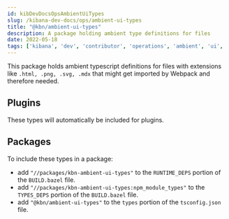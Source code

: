 ```yaml
---
id: kibDevDocsOpsAmbientUiTypes
slug: /kibana-dev-docs/ops/ambient-ui-types
title: "@kbn/ambient-ui-types"
description: A package holding ambient type definitions for files
date: 2022-05-18
tags: ['kibana', 'dev', 'contributor', 'operations', 'ambient', 'ui', 'types']
---
```


This package holds ambient typescript definitions for files with extensions like `.html, .png, .svg, .mdx` that might get imported by Webpack and therefore needed.

## Plugins
These types will automatically be included for plugins.

## Packages

To include these types in a package:

- add `"//packages/kbn-ambient-ui-types"` to the `RUNTIME_DEPS` portion of the `BUILD.bazel` file.
- add `"//packages/kbn-ambient-ui-types:npm_module_types"` to the `TYPES_DEPS` portion of the `BUILD.bazel` file.
- add `"@kbn/ambient-ui-types"` to the `types` portion of the `tsconfig.json` file.